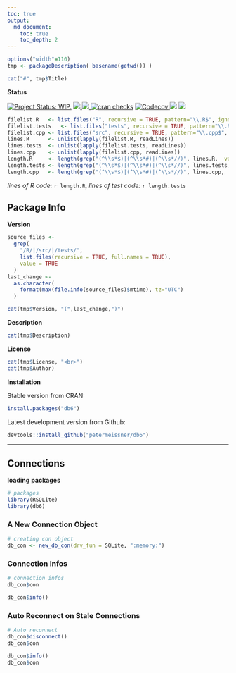 ---
toc: true
output:
  md_document:
    toc: true
    toc_depth: 2
---

<!-- README.md is generated from README.Rmd. Please edit that file -->



```{r, include=FALSE}
options("width"=110)
tmp <- packageDescription( basename(getwd()) )
```

```{r, results='asis', echo=FALSE}
cat("#", tmp$Title)
```



**Status**

[![Project Status: WIP.](https://www.repostatus.org/badges/latest/wip.svg)](http://www.repostatus.org/#wip)
<a href="https://travis-ci.org/petermeissner/db6">
<img src="https://api.travis-ci.org/petermeissner/db6.svg?branch=master">
<a/>
<a href="https://cran.r-project.org/package=db6">
<img src="http://www.r-pkg.org/badges/version/db6">
</a>
[![cran checks](https://cranchecks.info/badges/summary/reshape)](https://cran.r-project.org/web/checks/check_results_reshape.html)
<a href="https://codecov.io/gh/petermeissner/db6">
<img src="https://codecov.io/gh/petermeissner/db6/branch/master/graph/badge.svg" alt="Codecov" />
</a>
<img src="http://cranlogs.r-pkg.org/badges/grand-total/db6">
<img src="http://cranlogs.r-pkg.org/badges/db6">






```{r, include=FALSE}
filelist.R   <- list.files("R", recursive = TRUE, pattern="\\.R$", ignore.case = TRUE, full.names = TRUE)
filelist.tests   <- list.files("tests", recursive = TRUE, pattern="\\.R$", ignore.case = TRUE, full.names = TRUE)
filelist.cpp <- list.files("src", recursive = TRUE, pattern="\\.cpp$", ignore.case = TRUE, full.names = TRUE)
lines.R      <- unlist(lapply(filelist.R, readLines))
lines.tests  <- unlist(lapply(filelist.tests, readLines))
lines.cpp    <- unlist(lapply(filelist.cpp, readLines))
length.R     <- length(grep("(^\\s*$)|(^\\s*#)|(^\\s*//)", lines.R,  value = TRUE, invert = TRUE))
length.tests <- length(grep("(^\\s*$)|(^\\s*#)|(^\\s*//)", lines.tests,  value = TRUE, invert = TRUE))
length.cpp   <- length(grep("(^\\s*$)|(^\\s*#)|(^\\s*//)", lines.cpp,  value = TRUE, invert = TRUE))
```


*lines of R code:* `r length.R`, *lines of test code:* `r length.tests`



## Package Info

**Version**

```{r, include=FALSE}
source_files <- 
  grep(
    "/R/|/src/|/tests/",
    list.files(recursive = TRUE, full.names = TRUE), 
    value = TRUE
  )
last_change <- 
  as.character(
    format(max(file.info(source_files)$mtime), tz="UTC")
  )
```


```{r, results='asis', echo=FALSE}
cat(tmp$Version, "(",last_change,")")
```

**Description**


```{r, results='asis', echo=FALSE}
cat(tmp$Description)
```


**License**

```{r, results='asis', echo=FALSE}
cat(tmp$License, "<br>")
cat(tmp$Author)
```




**Installation**

Stable version from CRAN:

```{r, eval=FALSE}
install.packages("db6")
```


Latest development version from Github:

```{r, eval=FALSE}
devtools::install_github("petermeissner/db6")
```




------------------------------------------------------------------------


## Connections

**loading packages**

```{r}
# packages
library(RSQLite)
library(db6)
```


### A New Connection Object

```{r}
# creating con object
db_con <- new_db_con(drv_fun = SQLite, ":memory:")
```



### Connection Infos

```{r}
# connection infos
db_con$con

db_con$info()
```



### Auto Reconnect on Stale Connections

```{r}
# Auto reconnect
db_con$disconnect()
db_con$con

db_con$info()
db_con$con
```


